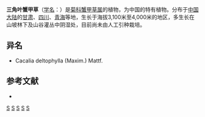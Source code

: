{{Speciesbox
| name = 三角叶蟹甲草
| status = 
| status_system = 
| image =
| genus = Parasenecio
| species = deltophyllus
| authority = (Maxim.) [[陈艺林|Y. L. Chen]]
}}

'''三角叶蟹甲草'''（[[学名|学名]]：{{lang|la|''Parasenecio deltophyllus''}}）是[[菊科|菊科]][[蟹甲草属|蟹甲草属]]的植物，为中国的特有植物。分布于[[中国大陆|中国大陆]]的[[甘肃|甘肃]]、[[四川|四川]]、[[青海|青海]]等地，生长于海拔3,100米至4,000米的地区，多生长在山坡林下及山谷灌丛中阴湿处，目前尚未由人工引种栽培。

== 异名 ==
* Cacalia deltophylla (Maxim.) Mattf.

== 参考文献 ==
<div class="references-small">
* {{cite web| url =http://www.bioinfo.cn/db05/KmzwSpecies.php?action=view&id=5130| title =三角叶蟹甲草| work =《中国高等植物数据库全库》| publisher =中国科学院微生物研究所| author =昆明植物研究所| accessdate =2009-02-25| deadurl =yes| archiveurl =https://web.archive.org/web/20160305002321/http://www.bioinfo.cn/db05/KmzwSpecies.php?action=view&id=5130| archivedate =2016-03-05}}
</div>
{{Taxonbar|from=Q10866824}}

[[Category:蟹甲草属|S]]
[[Category:中國特有植物|S]]
[[Category:甘肃植物|S]]
[[Category:四川植物|S]]
[[Category:青海植物|S]]